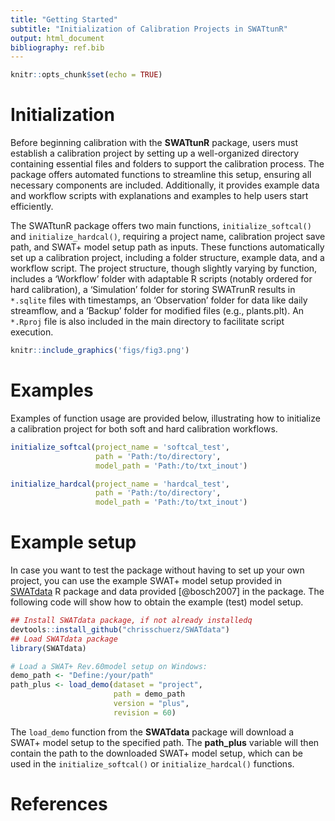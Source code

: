 ```yaml
---
title: "Getting Started"
subtitle: "Initialization of Calibration Projects in SWATtunR"
output: html_document
bibliography: ref.bib
---
```


```r
knitr::opts_chunk$set(echo = TRUE)
```

# Initialization

Before beginning calibration with the **SWATtunR** package, users must establish a calibration project by setting up a well-organized directory containing essential files and folders to support the calibration process. The package offers automated functions to streamline this setup, ensuring all necessary components are included. Additionally, it provides example data and workflow scripts with explanations and examples to help users start efficiently.

The SWATtunR package offers two main functions, `initialize_softcal()` and `initialize_hardcal()`, requiring a project name, calibration project save path, and SWAT+ model setup path as inputs. These functions automatically set up a calibration project, including a folder structure, example data, and a workflow script. The project structure, though slightly varying by function, includes a 'Workflow' folder with adaptable R scripts (notably ordered for hard calibration), a 'Simulation' folder for storing SWATrunR results in `*.sqlite` files with timestamps, an 'Observation' folder for data like daily streamflow, and a 'Backup' folder for modified files (e.g., plants.plt). An `*.Rproj` file is also included in the main directory to facilitate script execution.

```r
knitr::include_graphics('figs/fig3.png')
```

# Examples

Examples of function usage are provided below, illustrating how to initialize a calibration project for both soft and hard calibration workflows.

```r
initialize_softcal(project_name = 'softcal_test', 
                   path = 'Path:/to/directory', 
                   model_path = 'Path:/to/txt_inout')
```

```r
initialize_hardcal(project_name = 'hardcal_test', 
                   path = 'Path:/to/directory', 
                   model_path = 'Path:/to/txt_inout')
```

# Example setup

In case you want to test the package without having to set up your own project, you can use the example SWAT+ model setup provided in [SWATdata](https://github.com/chrisschuerz/SWATdata) R package and data provided [@bosch2007] in the package. The following code will show how to obtain the example (test) model setup. 

```r
## Install SWATdata package, if not already installedq
devtools::install_github("chrisschuerz/SWATdata")
## Load SWATdata package
library(SWATdata)

# Load a SWAT+ Rev.60model setup on Windows:
demo_path <- "Define:/your/path"
path_plus <- load_demo(dataset = "project",
                       path = demo_path
                       version = "plus",
                       revision = 60)

```
The `load_demo` function from the **SWATdata** package will download a SWAT+ model setup to the specified path. The **path_plus** variable will then contain the path to the downloaded SWAT+ model setup, which can be used in the `initialize_softcal()` or `initialize_hardcal()` functions.

# References

